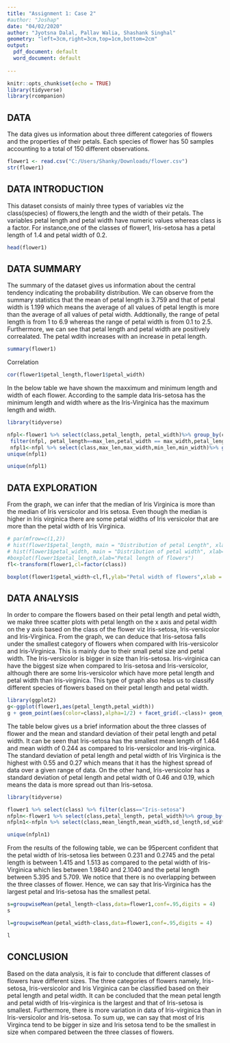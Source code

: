 ---
title: "Assignment 1: Case 2"
#author: "Joshap"
date: "04/02/2020"
author: "Jyotsna Dalal, Pallav Walia, Shashank Singhal"
geometry: "left=3cm,right=3cm,top=1cm,bottom=2cm"
output:
  pdf_document: default
  word_document: default
  
---

```{r setup, include=FALSE}
knitr::opts_chunk$set(echo = TRUE)
library(tidyverse)
library(rcompanion)
```

## DATA

The data gives us information about three different categories of flowers and the properties of their petals. Each species of flower has 50 samples accounting to a total of 150 different observations.

```{r flower1, echo=FALSE}
flower1 <- read.csv("C:/Users/Shanky/Downloads/flower.csv")
str(flower1)
```

## DATA INTRODUCTION

This dataset consists of mainly three types of variables viz the class(species) of flowers,the length and the width of their petals. The variables petal length and petal width have numeric values whereas class is a factor. For instance,one of the classes of flower1, Iris-setosa has a petal length of 1.4 and petal width of 0.2.

```{r}
head(flower1)
```
## DATA SUMMARY

The summary of the dataset gives us information about the central tendency indicating the probability distribution. We can observe from the summary statistics that the mean of petal length is 3.759 and that of petal width is 1.199 which means the average of all values of petal length is more than the average of all values of petal width. Addtionally, the range of petal length is from 1 to 6.9 whereas the range of petal width is from 0.1 to 2.5. Furthermore, we can see that petal length and petal width are positively correalated. The petal wdith increases with an increase in petal length.
```{r,echo=FALSE}
summary(flower1)
```
Correlation
```{r echo=FALSE}  
cor(flower1$petal_length,flower1$petal_width)
```


In the below table we have shown the maxximum and minimum length and width of each flower. According to the sample data Iris-setosa has the minimum length and width where as the Iris-Virginica has the maximum length and width.

```{r echo=FALSE, message=FALSE, warning=FALSE, paged.print=FALSE}
library(tidyverse)
```
``` {r, echo=FALSE, include=FALSE}

nfpl<-flower1 %>% select(class,petal_length, petal_width)%>% group_by(class) %>%mutate(max_len =max(petal_length),max_width =max(petal_width),min_len =min(petal_length),min_width =min(petal_width))
 filter(nfpl, petal_length==max_len,petal_width == max_width,petal_length==min_len,petal_width == min_width,)
 nfpl1<-nfpl %>% select(class,max_len,max_width,min_len,min_width)%>% group_by(class)
unique(nfpl1)
```
```{r}
unique(nfpl1)
```


## DATA EXPLORATION
From the graph, we can infer that the median of Iris Virginica is more than the median of Iris versicolor and Iris setosa. Even though the median is higher in Iris virginica there are some petal widths of Iris versicolor that are more than the petal width of Iris Virginica.
```{r message=FALSE, warning=FALSE, include=FALSE, paged.print=FALSE}
# par(mfrow=c(1,2))
# hist(flower1$petal_length, main = "Distribution of petal Length", xlab="Petal Width")
# hist(flower1$petal_width, main = "Distribution of petal width", xlab="Petal Width")
#boxplot(flower1$petal_length,xlab="Petal length of flowers")
fl<-transform(flower1,cl=factor(class))
```
```{r, echo=FALSE,fig.height = 4, fig.width = 5}
boxplot(flower1$petal_width~cl,fl,ylab="Petal width of flowers",xlab = "Class")
```



## DATA ANALYSIS

In order to compare the flowers based on their petal length and petal width, we make three scatter plots with petal length on the x axis and petal width on the y axis based on the class of the flower viz Iris-setosa, Iris-versicolor and Iris-Virginica. From the graph, we can deduce that Iris-setosa falls under the smallest category of flowers when compared with Iris-versicolor and Iris-Virginica. This is mainly due to their small petal size and petal width. The Iris-versicolor is bigger in size than Iris-setosa. Iris-virginica can have the biggest size when compared to Iris-setosa and Iris-versicolor, although there are some Iris-versicolor which have more petal length and petal width than Iris-virginica. This type of graph also helps us to classify different species of flowers based on their petal length and petal width.
\vspace{15pt}

``` {r, echo=FALSE, fig.height=4,fig.allign="center"}
library(ggplot2)
g<-ggplot(flower1,aes(petal_length,petal_width))
g + geom_point(aes(color=class),alpha=1/2) + facet_grid(.~class)+ geom_smooth(method="lm",size=0,linetype=1,se=FALSE)+labs(title="Flower properties",x="Petal length",y="Petal Width")
```
\vspace{20pt}


The table below gives us a brief information about the three classes of flower and the mean and standard deviation of their petal length and petal width. It can be seen that Iris-setosa has the smallest mean length of 1.464 and mean width of 0.244 as compared to Iris-versicolor and Iris-virginica. The standard deviation of petal length and petal width  of Iris Virginica is the highest with 0.55 and 0.27 which means that it has the highest spread of data over a given range of data. On the other hand, Iris-versicolor has a standard deviation of petal length and petal width of 0.46 and 0.19, which means the data is more spread out than Iris-setosa. 

\vspace{30pt}

```{r echo=FALSE, message=FALSE, warning=FALSE, paged.print=FALSE}
library(tidyverse)
```
```{r,echo=FALSE, include=FALSE}
flower1 %>% select(class) %>% filter(class=="Iris-setosa")
nfpln<-flower1 %>% select(class,petal_length, petal_width)%>% group_by(class) %>%mutate(mean_length =mean(petal_length),mean_width =mean(petal_width),sd_length =sd(petal_length),sd_width =sd(petal_width))
nfpln1<-nfpln %>% select(class,mean_length,mean_width,sd_length,sd_width)%>% group_by(class)
```
```{r, echo=FALSE}
unique(nfpln1)
```

From the results of the following table, we can be 95percent confident that the petal width of Iris-setosa lies between 0.231 and 0.2745 and the petal length is between 1.415 and 1.513 as compared to the petal width of Iris-Virginica which lies between 1.9840 and 2.1040 and the petal length between 5.395 and 5.709. We notice that there is no overlapping between the three classes of flower. Hence, we can say that Iris-Virginica has the largest petal and Iris-setosa has the smallest petal.
```{r}
s=groupwiseMean(petal_length~class,data=flower1,conf=.95,digits = 4)
s

l=groupwiseMean(petal_width~class,data=flower1,conf=.95,digits = 4)
```
``` {r echo=FALSE}
l

```
## CONCLUSION

Based on the data analysis, it is fair to conclude that different classes of flowers have different sizes. The three categories of flowers namely, Iris-setosa, Iris-versicolor and Iris Virginica can be classified based on their petal length and petal width. It can be concluded that the mean petal length and petal width of Iris-virginica is the largest and that of Iris-setosa is smallest. Furthermore, there is more variation in data of Iris-virginica than in Iris-versicolor and Iris-setosa. To sum up, we can say that most of Iris Virginca tend to be bigger in size and Iris setosa tend to be the smallest in size when compared between the three classes of flowers.